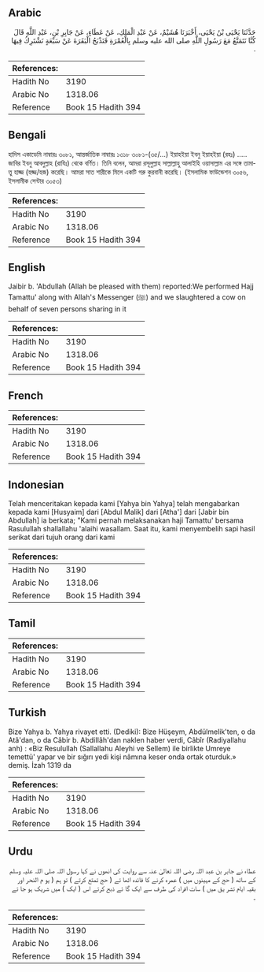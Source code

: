 ## Arabic


<div dir="rtl" lang="ar" style={{fontSize:'larger',backgroundColor:'#f8f9fa',padding:20}}>
حَدَّثَنَا يَحْيَى بْنُ يَحْيَى، أَخْبَرَنَا هُشَيْمٌ، عَنْ عَبْدِ الْمَلِكِ، عَنْ عَطَاءٍ، عَنْ جَابِرِ بْنِ، عَبْدِ اللَّهِ قَالَ كُنَّا نَتَمَتَّعُ مَعَ رَسُولِ اللَّهِ صلى الله عليه وسلم بِالْعُمْرَةِ فَنَذْبَحُ الْبَقَرَةَ عَنْ سَبْعَةٍ نَشْتَرِكُ فِيهَا ‏.‏
</div>
<div style={{backgroundColor:'#f8f9fa',padding:20, marginBottom: 10}}><table> <thead> <tr> <th>References:</th> <th></th> </tr> </thead> <tbody><tr><td>Hadith No</td><td>3190</td></tr><tr><td>Arabic No</td><td>1318.06</td></tr><tr><td>Reference</td><td>Book 15 Hadith 394</td></tr></tbody></table></div>

## Bengali


<div dir="ltr" lang="bn" style={{fontSize:'larger',backgroundColor:'#f8f9fa',padding:20}}>
হাদিস একাডেমি নাম্বারঃ ৩০৮১, আন্তর্জাতিক নাম্বারঃ ১৩১৮ ৩০৮১-(৩৫/...) ইয়াহইয়া ইবনু ইয়াহইয়া (রহঃ) ..... জাবির ইবনু আবদুল্লাহ (রাযিঃ) থেকে বর্ণিত। তিনি বলেন, আমরা রসূলুল্লাহ সাল্লাল্লাহু আলাইহি ওয়াসাল্লাম এর সঙ্গে তামাত্তু হাজ্জ (হজ্জ/হজ) করেছি। আমরা সাত শারীকে মিলে একটি গরু কুরবানী করেছি। (ইসলামিক ফাউন্ডেশন ৩০৫৬, ইসলামীক সেন্টার ৩০৫৩)
</div>
<div style={{backgroundColor:'#f8f9fa',padding:20, marginBottom: 10}}><table> <thead> <tr> <th>References:</th> <th></th> </tr> </thead> <tbody><tr><td>Hadith No</td><td>3190</td></tr><tr><td>Arabic No</td><td>1318.06</td></tr><tr><td>Reference</td><td>Book 15 Hadith 394</td></tr></tbody></table></div>

## English


<div dir="ltr" lang="en" style={{fontSize:'larger',backgroundColor:'#f8f9fa',padding:20}}>
Jaibir b. 'Abdullah (Allah be pleased with them) reported:We performed Hajj Tamattu' along with Allah's Messenger (ﷺ) and we slaughtered a cow on behalf of seven persons sharing in it
</div>
<div style={{backgroundColor:'#f8f9fa',padding:20, marginBottom: 10}}><table> <thead> <tr> <th>References:</th> <th></th> </tr> </thead> <tbody><tr><td>Hadith No</td><td>3190</td></tr><tr><td>Arabic No</td><td>1318.06</td></tr><tr><td>Reference</td><td>Book 15 Hadith 394</td></tr></tbody></table></div>

## French


<div dir="ltr" lang="fr" style={{fontSize:'larger',backgroundColor:'#f8f9fa',padding:20}}>

</div>
<div style={{backgroundColor:'#f8f9fa',padding:20, marginBottom: 10}}><table> <thead> <tr> <th>References:</th> <th></th> </tr> </thead> <tbody><tr><td>Hadith No</td><td>3190</td></tr><tr><td>Arabic No</td><td>1318.06</td></tr><tr><td>Reference</td><td>Book 15 Hadith 394</td></tr></tbody></table></div>

## Indonesian


<div dir="ltr" lang="id" style={{fontSize:'larger',backgroundColor:'#f8f9fa',padding:20}}>
Telah menceritakan kepada kami [Yahya bin Yahya] telah mengabarkan kepada kami [Husyaim] dari [Abdul Malik] dari [Atha'] dari [Jabir bin Abdullah] ia berkata; "Kami pernah melaksanakan haji Tamattu' bersama Rasulullah shallallahu 'alaihi wasallam. Saat itu, kami menyembelih sapi hasil serikat dari tujuh orang dari kami
</div>
<div style={{backgroundColor:'#f8f9fa',padding:20, marginBottom: 10}}><table> <thead> <tr> <th>References:</th> <th></th> </tr> </thead> <tbody><tr><td>Hadith No</td><td>3190</td></tr><tr><td>Arabic No</td><td>1318.06</td></tr><tr><td>Reference</td><td>Book 15 Hadith 394</td></tr></tbody></table></div>

## Tamil


<div dir="ltr" lang="ta" style={{fontSize:'larger',backgroundColor:'#f8f9fa',padding:20}}>

</div>
<div style={{backgroundColor:'#f8f9fa',padding:20, marginBottom: 10}}><table> <thead> <tr> <th>References:</th> <th></th> </tr> </thead> <tbody><tr><td>Hadith No</td><td>3190</td></tr><tr><td>Arabic No</td><td>1318.06</td></tr><tr><td>Reference</td><td>Book 15 Hadith 394</td></tr></tbody></table></div>

## Turkish


<div dir="ltr" lang="tr" style={{fontSize:'larger',backgroundColor:'#f8f9fa',padding:20}}>
Bize Yahya b. Yahya rivayet etti. (Dediki): Bize Hüşeym, Abdülmelik'ten, o da Atâ'dan, o da Câbir b. AbdiIIâh'dan naklen haber verdi, Câbîr (Radiyallahu anh) : «Biz Resulullah (Sallallahu Aleyhi ve Sellem) ile birlikte Umreye temettü' yapar ve bir sığırı yedi kişi nâmına keser onda ortak oturduk.» demiş. İzah 1319 da
</div>
<div style={{backgroundColor:'#f8f9fa',padding:20, marginBottom: 10}}><table> <thead> <tr> <th>References:</th> <th></th> </tr> </thead> <tbody><tr><td>Hadith No</td><td>3190</td></tr><tr><td>Arabic No</td><td>1318.06</td></tr><tr><td>Reference</td><td>Book 15 Hadith 394</td></tr></tbody></table></div>

## Urdu


<div dir="rtl" lang="ur" style={{fontSize:'larger',backgroundColor:'#f8f9fa',padding:20}}>
عطاء نے جابر بن عبد اللہ رضی اللہ تعالیٰ عنہ سے روایت کی انھوں نے کہا رسول اللہ صلی اللہ علیہ وسلم کے ساتھ ( حج کے مہینوں میں ) عمرہ کرنے کا فائدہ اٹھا تے ( حج تمتع کرتے ) تو ہم ( یو م النحر اور بقیہ ایام تشر یق میں ) سات افراد کی طرف سے ایک گا ئے ذبح کرتے اس ( ایک ) میں شریک ہو جا تے ۔
</div>
<div style={{backgroundColor:'#f8f9fa',padding:20, marginBottom: 10}}><table> <thead> <tr> <th>References:</th> <th></th> </tr> </thead> <tbody><tr><td>Hadith No</td><td>3190</td></tr><tr><td>Arabic No</td><td>1318.06</td></tr><tr><td>Reference</td><td>Book 15 Hadith 394</td></tr></tbody></table></div>